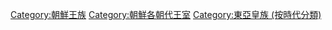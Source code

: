 [[Category:朝鮮王族|Category:朝鮮王族]]
[[Category:朝鮮各朝代王室|Category:朝鮮各朝代王室]]
[[Category:東亞皇族_(按時代分類)|Category:東亞皇族 (按時代分類)]]
